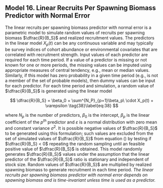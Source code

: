 
## Model 16. Linear Recruits Per Spawning Biomass Predictor with Normal Error {.unnumbered}

The linear recruits per spawning biomass predictor with normal error is a parametric model to simulate random values of recruits per spawning biomass $\dfrac{R}{B_S}$ and realized recruitment values. The predictors in the linear model $X_p(t)$ can be any continuous variable and may typically be survey indices of cohort abundance or environmental covariates that are correlated with recruitment strength. Input values of each predictor are required for each time period. If a value of a predictor is missing or not known for one or more periods, the missing values can be imputed using appropriate measures of central tendency, e.g., mean or median values. Similarly, if this model has zero probability in a given time period (e.g., is not a member of the set of probable models), then dummy values can be input for each predictor. For each time period and simulation, a random value of $\dfrac{R}{B_S}$ is generated using the linear model

$$
\dfrac{R}{B_S} = \beta_0 + \sum^{N_P}_{p=1}\beta_p\ \cdot X_p(t) + \varepsilon \tag{38}\label{eq:38}
$$

where $N_p$ is the number of predictors, $\beta_0$ is the intercept, $\beta_p$ is the linear coefficient of the $p^{th}$ predictor and $\varepsilon$ is a normal distribution with zero mean and constant variance $\sigma^2$. It is possible negative values of $\dfrac{R}{B_S}$ to be generated using this formulation; such values are excluded from the set of simulated values of $\dfrac{R}{B_S}$ from equation (\ref{eq:35}) by testing if $\dfrac{R}{B_S} < 0$ repeating the random sampling until an feasible positive value of $\dfrac{R}{B_S}$ is obtained. This model randomly generates $\dfrac{R}{B_S}$ values under the assumption that the linear predictor of the $\dfrac{R}{B_S}$ ratio is stationary and independent of stock size. Random values of $\dfrac{R}{B_S}$ are multiplied by realized spawning biomass to generate recruitment in each time period. *The linear recruits per spawning biomass predictor with normal error depends on spawning biomass and is time-invariant unless time is used as a predictor.*
